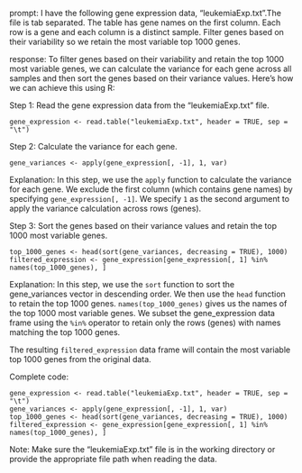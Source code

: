 prompt:
I have the following gene expression data, "leukemiaExp.txt".The file is tab separated. The table has gene names on the first column. Each row is a gene and each column is a distinct sample.  Filter genes based on their variability so we retain the most variable top 1000 genes. 

response:
To filter genes based on their variability and retain the top 1000 most variable genes, we can calculate the variance for each gene across all samples and then sort the genes based on their variance values. Here's how we can achieve this using R:

Step 1: Read the gene expression data from the "leukemiaExp.txt" file.

```
gene_expression <- read.table("leukemiaExp.txt", header = TRUE, sep = "\t")
```

Step 2: Calculate the variance for each gene.

```
gene_variances <- apply(gene_expression[, -1], 1, var)
```

Explanation: In this step, we use the `apply` function to calculate the variance for each gene. We exclude the first column (which contains gene names) by specifying `gene_expression[, -1]`. We specify `1` as the second argument to apply the variance calculation across rows (genes).

Step 3: Sort the genes based on their variance values and retain the top 1000 most variable genes.

```
top_1000_genes <- head(sort(gene_variances, decreasing = TRUE), 1000)
filtered_expression <- gene_expression[gene_expression[, 1] %in% names(top_1000_genes), ]
```

Explanation: In this step, we use the `sort` function to sort the gene_variances vector in descending order. We then use the `head` function to retain the top 1000 genes. `names(top_1000_genes)` gives us the names of the top 1000 most variable genes. We subset the gene_expression data frame using the `%in%` operator to retain only the rows (genes) with names matching the top 1000 genes.

The resulting `filtered_expression` data frame will contain the most variable top 1000 genes from the original data.

Complete code:

```
gene_expression <- read.table("leukemiaExp.txt", header = TRUE, sep = "\t")
gene_variances <- apply(gene_expression[, -1], 1, var)
top_1000_genes <- head(sort(gene_variances, decreasing = TRUE), 1000)
filtered_expression <- gene_expression[gene_expression[, 1] %in% names(top_1000_genes), ]
```

Note: Make sure the "leukemiaExp.txt" file is in the working directory or provide the appropriate file path when reading the data.
